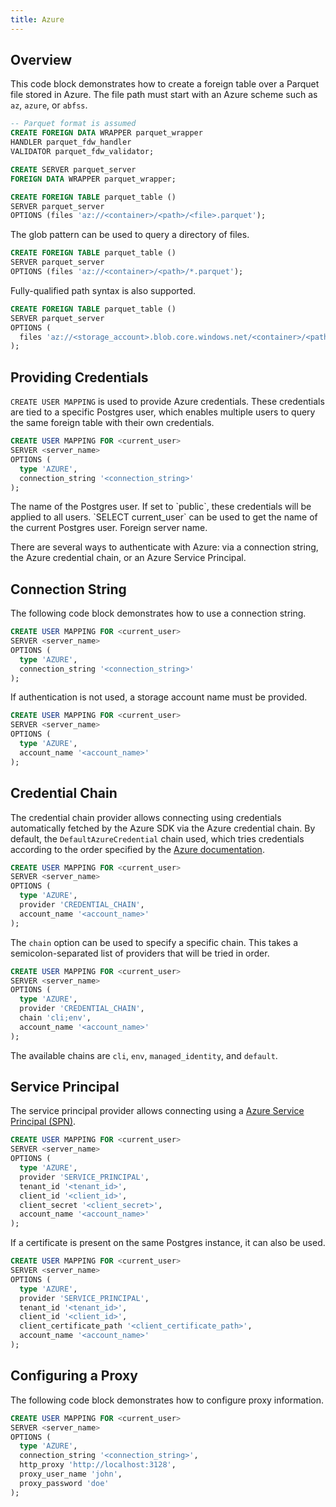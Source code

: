 ```yaml
---
title: Azure
---
```


## Overview

This code block demonstrates how to create a foreign table over a Parquet file stored in Azure. The file path must start with an Azure
scheme such as `az`, `azure`, or `abfss`.

```sql
-- Parquet format is assumed
CREATE FOREIGN DATA WRAPPER parquet_wrapper
HANDLER parquet_fdw_handler
VALIDATOR parquet_fdw_validator;

CREATE SERVER parquet_server
FOREIGN DATA WRAPPER parquet_wrapper;

CREATE FOREIGN TABLE parquet_table ()
SERVER parquet_server
OPTIONS (files 'az://<container>/<path>/<file>.parquet');
```

The glob pattern can be used to query a directory of files.

```sql
CREATE FOREIGN TABLE parquet_table ()
SERVER parquet_server
OPTIONS (files 'az://<container>/<path>/*.parquet');
```

Fully-qualified path syntax is also supported.

```sql
CREATE FOREIGN TABLE parquet_table ()
SERVER parquet_server
OPTIONS (
  files 'az://<storage_account>.blob.core.windows.net/<container>/<path>/*.parquet'
);
```

## Providing Credentials

`CREATE USER MAPPING` is used to provide Azure credentials. These credentials are tied to a specific Postgres user, which enables
multiple users to query the same foreign table with their own credentials.

```sql
CREATE USER MAPPING FOR <current_user>
SERVER <server_name>
OPTIONS (
  type 'AZURE',
  connection_string '<connection_string>'
);
```

<ParamField body="current_user" required>
  The name of the Postgres user. If set to `public`, these credentials will be
  applied to all users. `SELECT current_user` can be used to get the name of the
  current Postgres user.
</ParamField>
<ParamField body="server_name" required>
  Foreign server name.
</ParamField>

There are several ways to authenticate with Azure: via a connection string, the Azure credential chain, or an Azure Service Principal.

## Connection String

The following code block demonstrates how to use a connection string.

```sql
CREATE USER MAPPING FOR <current_user>
SERVER <server_name>
OPTIONS (
  type 'AZURE',
  connection_string '<connection_string>'
);
```

If authentication is not used, a storage account name must be provided.

```sql
CREATE USER MAPPING FOR <current_user>
SERVER <server_name>
OPTIONS (
  type 'AZURE',
  account_name '<account_name>'
);
```

## Credential Chain

The credential chain provider allows connecting using credentials automatically fetched by the Azure SDK via the Azure credential chain. By default,
the `DefaultAzureCredential` chain used, which tries credentials according to the order specified by the
[Azure documentation](https://learn.microsoft.com/en-us/javascript/api/@azure/identity/defaultazurecredential?view=azure-node-latest#@azure-identity-defaultazurecredential-constructor).

```sql
CREATE USER MAPPING FOR <current_user>
SERVER <server_name>
OPTIONS (
  type 'AZURE',
  provider 'CREDENTIAL_CHAIN',
  account_name '<account_name>'
);
```

The `chain` option can be used to specify a specific chain. This takes a semicolon-separated list of providers that will be tried in order.

```sql
CREATE USER MAPPING FOR <current_user>
SERVER <server_name>
OPTIONS (
  type 'AZURE',
  provider 'CREDENTIAL_CHAIN',
  chain 'cli;env',
  account_name '<account_name>'
);
```

The available chains are `cli`, `env`, `managed_identity`, and `default`.

## Service Principal

The service principal provider allows connecting using a [Azure Service Principal (SPN)](https://learn.microsoft.com/en-us/entra/architecture/service-accounts-principal).

```sql
CREATE USER MAPPING FOR <current_user>
SERVER <server_name>
OPTIONS (
  type 'AZURE',
  provider 'SERVICE_PRINCIPAL',
  tenant_id '<tenant_id>',
  client_id '<client_id>',
  client_secret '<client_secret>',
  account_name '<account_name>'
);
```

If a certificate is present on the same Postgres instance, it can also be used.

```sql
CREATE USER MAPPING FOR <current_user>
SERVER <server_name>
OPTIONS (
  type 'AZURE',
  provider 'SERVICE_PRINCIPAL',
  tenant_id '<tenant_id>',
  client_id '<client_id>',
  client_certificate_path '<client_certificate_path>',
  account_name '<account_name>'
);
```

## Configuring a Proxy

The following code block demonstrates how to configure proxy information.

```sql
CREATE USER MAPPING FOR <current_user>
SERVER <server_name>
OPTIONS (
  type 'AZURE',
  connection_string '<connection_string>',
  http_proxy 'http://localhost:3128',
  proxy_user_name 'john',
  proxy_password 'doe'
);
```
